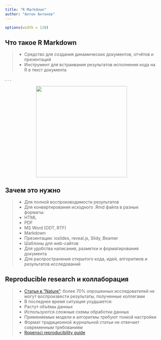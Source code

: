 ```yaml
---
title: "R Markdown"
author: "Антон Антонов"
---
```


```r
options(width = 110)
```

## Что такое R Markdown

>- Средство для создания динамических документов, отчётов и презентаций
>- Инструмент для встраивания результатов исполнения кода на R в текст документа

. . .

<center>
<img src="images/RMarkdownOutputFormats.png" alt="" style="width: 300px; height: 300px;"/>
</center>

## Зачем это нужно

>- Для полной воспроизводимости результатов
>- Для конвертирования исходного .Rmd файла в разные форматы:
    + HTML
    + PDF
    + MS Word (ODT, RTF)
    + Markdown
    + Презентации: ioslides, reveal.js, Slidy, Beamer
    + Шаблоны для web-сайтов
>- Для удобства написания, разметки и форматирования документа
>- Для распространения открытого кода, идей, алгоритмов и результатов исследований

## Reproducible research и коллаборация

>- [Статья в "Nature"](http://www.nature.com/news/1-500-scientists-lift-the-lid-on-reproducibility-1.19970): более 70% опрошенных исследователей не могут воспроизвести результаты, полученные коллегами
>- В последнее время ситуация ухудшается: 
    + Растут объёмы данных
    + Используются сложные схемы обработки данных
    + Применяемые модели и алгоритмы требуют тонкой настройки
    + Формат традиционной журнальной статьи не отвечает современным требованиям
>- [Ropensci reproducibility guide](http://ropensci.github.io/reproducibility-guide/)

<!-- 
demo: 
new r markdown
knit
note code and markdown
run chunk
change options to viewer pane
change and knit again
knit to pdf
note output value in YAML header
spellcheck
-->
